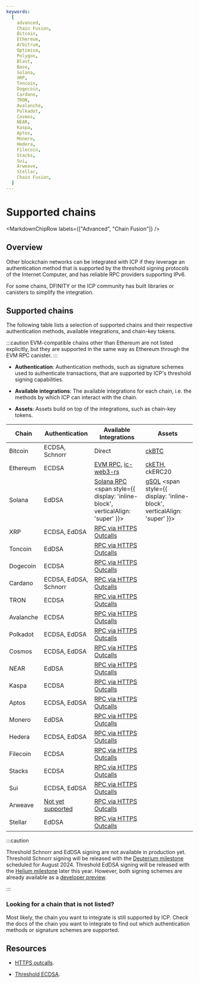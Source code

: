 ```yaml
---
keywords:
  [
    advanced,
    Chain Fusion,
    Bitcoin,
    Ethereum,
    Arbitrum,
    Optimism,
    Polygon,
    Blast,
    Base,
    Solana,
    XRP,
    Toncoin,
    Dogecoin,
    Cardano,
    TRON,
    Avalanche,
    Polkadot,
    Cosmos,
    NEAR,
    Kaspa,
    Aptos,
    Monero,
    Hedera,
    Filecoin,
    Stacks,
    Sui,
    Arweave,
    Stellar,
    Chain Fusion,
  ]
---
```



# Supported chains

<MarkdownChipRow labels={["Advanced", "Chain Fusion"]} />

## Overview

Other blockchain networks can be integrated with ICP if they leverage an
authentication method that is supported by the threshold signing protocols of
the Internet Computer, and has reliable RPC providers supporting IPv6.

For some chains, DFINITY or the ICP community has built libraries or canisters
to simplify the integration.

## Supported chains

The following table lists a selection of supported chains and their respective
authentication methods, available integrations, and chain-key tokens.

:::caution EVM-compatible chains other than Ethereum are not listed explicitly,
but they are supported in the same way as Ethereum through the EVM RPC canister.
:::

- **Authentication**: Authentication methods, such as signature schemes used to
  authenticate transactions, that are supported by ICP's threshold signing
  capabilities.

- **Available integrations**: The available integrations for each chain, i.e.
  the methods by which ICP can interact with the chain.

- **Assets**: Assets build on top of the integrations, such as chain-key tokens.

| Chain     | Authentication                                                         | Available Integrations                                                                                                                         | Assets                                                                                                                                          |
| --------- | ---------------------------------------------------------------------- | ---------------------------------------------------------------------------------------------------------------------------------------------- | ----------------------------------------------------------------------------------------------------------------------------------------------- |
| Bitcoin   | ECDSA, Schnorr                                                         | Direct                                                                                                                                         | [ckBTC](docs/developer-docs/multi-chain/chain-key-tokens/ckbtc/overview.mdx)                                                                    |
| Ethereum  | ECDSA                                                                  | [EVM RPC](docs/developer-docs/multi-chain/ethereum/evm-rpc/overview.mdx), [ic-web3-rs](https://github.com/horizonx-tech/ic-web3-rs)            | [ckETH](docs/developer-docs/multi-chain/chain-key-tokens/cketh/overview.mdx), ckERC20                                                           |
| Solana    | EdDSA                                                                  | [Solana RPC](https://github.com/mfactory-lab/ic-solana) <span style={{ display: 'inline-block', verticalAlign: 'super' }}><AlphaChip /></span> | [gSOL](https://galactic-bridge-tzbjl.ondigitalocean.app/) <span style={{ display: 'inline-block', verticalAlign: 'super' }}><BetaChip /></span> |
| XRP       | ECDSA, EdDSA                                                           | [RPC via HTTPS Outcalls](docs/developer-docs/smart-contracts/advanced-features/https-outcalls/https-outcalls-overview.mdx)                     |                                                                                                                                                 |
| Toncoin   | EdDSA                                                                  | [RPC via HTTPS Outcalls](docs/developer-docs/smart-contracts/advanced-features/https-outcalls/https-outcalls-overview.mdx)                     |                                                                                                                                                 |
| Dogecoin  | ECDSA                                                                  | [RPC via HTTPS Outcalls](docs/developer-docs/smart-contracts/advanced-features/https-outcalls/https-outcalls-overview.mdx)                     |                                                                                                                                                 |
| Cardano   | ECDSA, EdDSA, Schnorr                                                  | [RPC via HTTPS Outcalls](docs/developer-docs/smart-contracts/advanced-features/https-outcalls/https-outcalls-overview.mdx)                     |                                                                                                                                                 |
| TRON      | ECDSA                                                                  | [RPC via HTTPS Outcalls](docs/developer-docs/smart-contracts/advanced-features/https-outcalls/https-outcalls-overview.mdx)                     |                                                                                                                                                 |
| Avalanche | ECDSA                                                                  | [RPC via HTTPS Outcalls](docs/developer-docs/smart-contracts/advanced-features/https-outcalls/https-outcalls-overview.mdx)                     |
| Polkadot  | ECDSA, EdDSA                                                           | [RPC via HTTPS Outcalls](docs/developer-docs/smart-contracts/advanced-features/https-outcalls/https-outcalls-overview.mdx)                     |
| Cosmos    | ECDSA, EdDSA                                                           | [RPC via HTTPS Outcalls](docs/developer-docs/smart-contracts/advanced-features/https-outcalls/https-outcalls-overview.mdx)                     |
| NEAR      | EdDSA                                                                  | [RPC via HTTPS Outcalls](docs/developer-docs/smart-contracts/advanced-features/https-outcalls/https-outcalls-overview.mdx)                     |
| Kaspa     | ECDSA                                                                  | [RPC via HTTPS Outcalls](docs/developer-docs/smart-contracts/advanced-features/https-outcalls/https-outcalls-overview.mdx)                     |
| Aptos     | ECDSA, EdDSA                                                           | [RPC via HTTPS Outcalls](docs/developer-docs/smart-contracts/advanced-features/https-outcalls/https-outcalls-overview.mdx)                     |
| Monero    | EdDSA                                                                  | [RPC via HTTPS Outcalls](docs/developer-docs/smart-contracts/advanced-features/https-outcalls/https-outcalls-overview.mdx)                     |
| Hedera    | ECDSA, EdDSA                                                           | [RPC via HTTPS Outcalls](docs/developer-docs/smart-contracts/advanced-features/https-outcalls/https-outcalls-overview.mdx)                     |
| Filecoin  | ECDSA                                                                  | [RPC via HTTPS Outcalls](docs/developer-docs/smart-contracts/advanced-features/https-outcalls/https-outcalls-overview.mdx)                     |
| Stacks    | ECDSA                                                                  | [RPC via HTTPS Outcalls](docs/developer-docs/smart-contracts/advanced-features/https-outcalls/https-outcalls-overview.mdx)                     |
| Sui       | ECDSA, EdDSA                                                           | [RPC via HTTPS Outcalls](docs/developer-docs/smart-contracts/advanced-features/https-outcalls/https-outcalls-overview.mdx)                     |
| Arweave   | [Not yet supported](https://github.com/ArweaveTeam/arweave/issues/486) | [RPC via HTTPS Outcalls](docs/developer-docs/smart-contracts/advanced-features/https-outcalls/https-outcalls-overview.mdx)                     |
| Stellar   | EdDSA                                                                  | [RPC via HTTPS Outcalls](docs/developer-docs/smart-contracts/advanced-features/https-outcalls/https-outcalls-overview.mdx)                     |

:::caution

Threshold Schnorr and EdDSA signing are not available in production yet.
Threshold Schnorr signing will be released with the
[Deuterium milestone](https://internetcomputer.org/roadmap#Chain%20Fusion-Deuterium)
scheduled for August 2024. Threshold EdDSA signing will be released with the
[Helium milestone](https://internetcomputer.org/roadmap#Chain%20Fusion-Helium)
later this year. However, both signing schemes are already available as a
[developer preview](https://github.com/domwoe/schnorr_canister).

:::

### Looking for a chain that is not listed?

Most likely, the chain you want to integrate is still supported by ICP. Check
the docs of the chain you want to integrate to find out which authentication
methods or signature schemes are supported.

## Resources

- [HTTPS outcalls](/docs/current/developer-docs/smart-contracts/advanced-features/https-outcalls/https-outcalls-overview).

- [Threshold ECDSA](/docs/current/developer-docs/smart-contracts/encryption/t-ecdsa).
